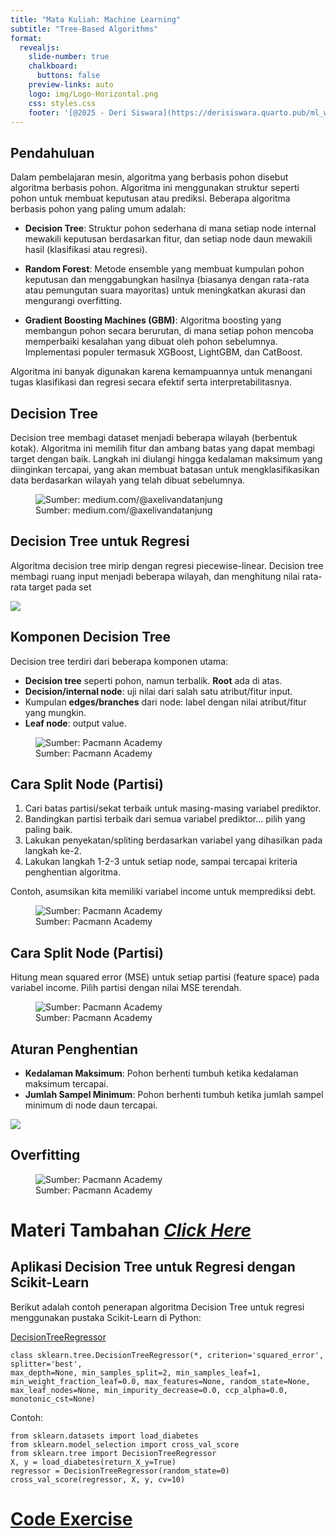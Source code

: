 ```yaml
---
title: "Mata Kuliah: Machine Learning"
subtitle: "Tree-Based Algorithms"
format:
  revealjs: 
    slide-number: true
    chalkboard: 
      buttons: false
    preview-links: auto
    logo: img/Logo-Horizontal.png
    css: styles.css
    footer: '[@2025 - Deri Siswara](https://derisiswara.quarto.pub/ml_w6)'
---
```


## Pendahuluan {.smaller}

Dalam pembelajaran mesin, algoritma yang berbasis pohon disebut algoritma berbasis pohon. Algoritma ini menggunakan struktur seperti pohon untuk membuat keputusan atau prediksi. Beberapa algoritma berbasis pohon yang paling umum adalah:

- **Decision Tree**: Struktur pohon sederhana di mana setiap node internal mewakili keputusan berdasarkan fitur, dan setiap node daun mewakili hasil (klasifikasi atau regresi).

- **Random Forest**: Metode ensemble yang membuat kumpulan pohon keputusan dan menggabungkan hasilnya (biasanya dengan rata-rata atau pemungutan suara mayoritas) untuk meningkatkan akurasi dan mengurangi overfitting.

- **Gradient Boosting Machines (GBM)**: Algoritma boosting yang membangun pohon secara berurutan, di mana setiap pohon mencoba memperbaiki kesalahan yang dibuat oleh pohon sebelumnya. Implementasi populer termasuk XGBoost, LightGBM, dan CatBoost.

Algoritma ini banyak digunakan karena kemampuannya untuk menangani tugas klasifikasi dan regresi secara efektif serta interpretabilitasnya.

## Decision Tree {.smaller}

Decision tree membagi dataset menjadi beberapa wilayah (berbentuk kotak). Algoritma ini memilih fitur dan ambang batas yang dapat membagi target dengan baik. Langkah ini diulangi hingga kedalaman maksimum yang diinginkan tercapai, yang akan membuat batasan untuk mengklasifikasikan data berdasarkan wilayah yang telah dibuat sebelumnya.

![Sumber: medium.com/@axelivandatanjung](https://miro.medium.com/v2/resize:fit:1270/1*urUhiTUf-ly_fV9vYmrtjw.png)

## Decision Tree untuk Regresi {.smaller}

Algoritma decision tree mirip dengan regresi piecewise-linear. Decision tree membagi ruang input menjadi beberapa wilayah, dan menghitung nilai rata-rata target pada set

![](https://towardsdatascience.com/wp-content/uploads/2024/01/11rIfooU1naS3QnTpHiNVzA.png)


## Komponen Decision Tree {.smaller}

Decision tree terdiri dari beberapa komponen utama:

- **Decision tree** seperti pohon, namun terbalik. **Root** ada di atas.
- **Decision/internal node**: uji nilai dari salah satu atribut/fitur input.
- Kumpulan **edges/branches** dari node: label dengan nilai atribut/fitur yang mungkin.
- **Leaf node**: output value.

![Sumber: Pacmann Academy](img/w6.png)

## Cara Split Node (Partisi) {.smaller}

1. Cari batas partisi/sekat terbaik untuk masing-masing variabel prediktor.
2. Bandingkan partisi terbaik dari semua variabel prediktor… pilih yang paling baik.
3. Lakukan penyekatan/spliting berdasarkan variabel yang dihasilkan pada langkah ke-2.
4. Lakukan langkah 1-2-3 untuk setiap node, sampai tercapai kriteria penghentian algoritma.

Contoh, asumsikan kita memiliki variabel income untuk memprediksi debt.

![Sumber: Pacmann Academy](img/w6_1.png)

## Cara Split Node (Partisi) {.smaller}

Hitung mean squared error (MSE) untuk setiap partisi (feature space) pada variabel income. Pilih partisi dengan nilai MSE terendah.

![Sumber: Pacmann Academy](img/w6_2.png)

## Aturan Penghentian {.smaller}

- **Kedalaman Maksimum**: Pohon berhenti tumbuh ketika kedalaman maksimum tercapai.
- **Jumlah Sampel Minimum**: Pohon berhenti tumbuh ketika jumlah sampel minimum di node daun tercapai.

![](https://towardsdatascience.com/wp-content/uploads/2024/08/1_1oWG8PbpPZtZdqMD5RUaA.png)

## Overfitting

![Sumber: Pacmann Academy](img/w6_3.png)

# Materi Tambahan [*Click Here*](https://www.youtube.com/watch?v=g9c66TUylZ4)


## Aplikasi Decision Tree untuk Regresi dengan Scikit-Learn {.smaller}

Berikut adalah contoh penerapan algoritma Decision Tree untuk regresi menggunakan pustaka Scikit-Learn di Python:

[DecisionTreeRegressor](https://scikit-learn.org/stable/modules/generated/sklearn.tree.DecisionTreeRegressor.html)

```.python
class sklearn.tree.DecisionTreeRegressor(*, criterion='squared_error', splitter='best', 
max_depth=None, min_samples_split=2, min_samples_leaf=1, 
min_weight_fraction_leaf=0.0, max_features=None, random_state=None, 
max_leaf_nodes=None, min_impurity_decrease=0.0, ccp_alpha=0.0, 
monotonic_cst=None)                              
```
Contoh:

```.python
from sklearn.datasets import load_diabetes
from sklearn.model_selection import cross_val_score
from sklearn.tree import DecisionTreeRegressor
X, y = load_diabetes(return_X_y=True)
regressor = DecisionTreeRegressor(random_state=0)
cross_val_score(regressor, X, y, cv=10)                               
```

# [Code Exercise](https://derisiswara.quarto.pub/week6_ml)